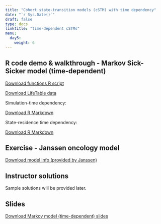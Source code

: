 ---
title: "Cohort state-transition models (cSTM) with time dependency"
date: "`r Sys.Date()`"
draft: false
type: docs
linktitle: "time-dependent cSTMs"
menu:
  day5:
    weight: 6
---

## R code demo & walkthrough - Markov Sick-Sicker model (time-dependent)

[Download functions R script](../../../Course_Modularization/Markov models/Markov tutorial/advanced tutorial/Functions.R)

[Download LifeTable data](../../../Course_Modularization/Markov models/Markov tutorial/advanced tutorial/LifeTable_USA_Mx_2015.csv)

Simulation-time dependency:

[Download R Markdown](../../../Course_Modularization/Markov models/Markov tutorial/advanced tutorial/markov_sick-sicker_tut_simdep.Rmd)

State-residence time dependency:

[Download R Markdown](../../../Course_Modularization/Markov models/Markov tutorial/advanced tutorial/markov_sick-sicker_tut_statedep.Rmd)

## Exercise - Janssen oncology model

[Download model info (provided by Janssen)](../../../Course_Modularization/Markov models/Markov-3-state-oncology/Oncology examples in R v2.0_.pptx)

## Instructor solutions

Sample solutions will be provided later.

<!-- [Download instructor solutions](../../../Course_Modularization/Markov models/Markov-3-state-oncology/Oncology examples in R v2.0_.pptx) -->

## Slides

[Download Markov model (time-dependent) slides](../../../Course_Modularization/Markov models/Slides/MarkovModelVariants_Janssen.pptx)


